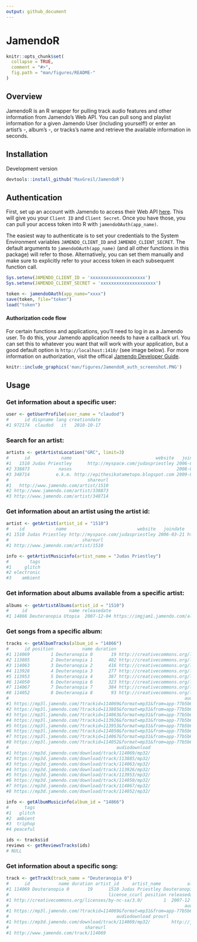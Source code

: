 ```yaml
---
output: github_document
---
```



# JamendoR

<!-- README.md is generated from README.Rmd. Please edit that file -->

```r
knitr::opts_chunk$set(
  collapse = TRUE,
  comment = "#>",
  fig.path = "man/figures/README-"
)
```


## Overview

JamendoR is an R wrapper for pulling track audio features and other information from Jamendo's Web API. You can pull song and playlist information for a given Jamendo User (including yourself!) or enter an artist's -, album's -, or tracks's name and retrieve the available information in seconds.


## Installation

Development version
```r
devtools::install_github('MaxGreil/JamendoR')
```


## Authentication

First, set up an account with Jamendo to access their Web API [here](https://devportal.jamendo.com/signup). This will give you your `Client ID` and `Client Secret`. Once you have those, you can pull your access token into R with `jamendoOAuth(app_name)`. 

The easiest way to authenticate is to set your credentials to the System Environment variables `JAMENDO_CLIENT_ID` and `JAMENDO_CLIENT_SECRET`. The default arguments to `jamendoOAuth(app_name)` (and all other functions in this package) will refer to those. Alternatively, you can set them manually and make sure to explicitly refer to your access token in each subsequent function call.

```r
Sys.setenv(JAMENDO_CLIENT_ID = 'xxxxxxxxxxxxxxxxxxxxx')
Sys.setenv(JAMENDO_CLIENT_SECRET = 'xxxxxxxxxxxxxxxxxxxxx')

token <- jamendoOAuth(app_name="xxxx")
save(token, file="token")
load("token")
```


#### Authorization code flow
For certain functions and applications, you'll need to log in as a Jamendo user. To do this, your Jamendo application needs to have a callback url. You can set this to whatever you want that will work with your application, but a good default option is `http://localhost:1410/` (see image below). For more information on authorization, visit the offical [Jamendo Developer Guide](https://developer.jamendo.com/v3.0/authentication).

```r
knitr::include_graphics('man/figures/JamendoR_auth_screenshot.PNG')
```


## Usage

### Get information about a specific user:

```r
user <- getUserProfile(user_name = "claudod")
#      id dispname lang creationdate
#1 972174  claudod   it   2010-10-17
```

### Search for an artist:

```r
artists <- getArtistsLocation("GRC", limit=3)
#      id            name                                website   joindate                 shorturl
#1   1510 Judas Priestley      http://myspace.com/judaspriestley 2006-03-21   http://jamen.do/a/1510
#2 338873           nasos                                        2008-03-25 http://jamen.do/a/338873
#3 348714          e.k.m. http://epithesikatametopo.blogspot.com 2009-03-16 http://jamen.do/a/348714
#                              shareurl
#1   http://www.jamendo.com/artist/1510
#2 http://www.jamendo.com/artist/338873
#3 http://www.jamendo.com/artist/348714
```

### Get information about an artist using the artist id:

```r
artist <- getArtist(artist_id = "1510")
#    id            name                           website   joindate               shorturl
#1 1510 Judas Priestley http://myspace.com/judaspriestley 2006-03-21 http://jamen.do/a/1510
#                            shareurl
#1 http://www.jamendo.com/artist/1510

info <- getArtistMusicinfo(artist_name = "Judas Priestley")
#        tags
#1     glitch
#2 electronic
#3    ambient
```

### Get information about albums available from a specific artist:

```r
albums <- getArtistAlbums(artist_id = "1510")
#     id                name releasedate                                                         image
#1 14866 Deuteranopia Utopia  2007-12-04 https://imgjam1.jamendo.com/albums/s14/14866/covers/1.200.jpg
```

### Get songs from a specific album:

```r
tracks <- getAlbumTracks(album_id = "14866")
#      id position           name duration                                     license_ccurl
#1 114069        1 Deuteranopia 0       19 http://creativecommons.org/licenses/by-nc-sa/3.0/
#2 113885        2 Deuteranopia 1      402 http://creativecommons.org/licenses/by-nc-sa/3.0/
#3 114063        3 Deuteranopia 2      416 http://creativecommons.org/licenses/by-nc-sa/3.0/
#4 113926        4 Deuteranopia 3      277 http://creativecommons.org/licenses/by-nc-sa/3.0/
#5 113953        5 Deuteranopia 4      387 http://creativecommons.org/licenses/by-nc-sa/3.0/
#6 114050        6 Deuteranopia 6      323 http://creativecommons.org/licenses/by-nc-sa/3.0/
#7 114067        7 Deuteranopia 7      384 http://creativecommons.org/licenses/by-nc-sa/3.0/
#8 114052        8 Deuteranopia 8       93 http://creativecommons.org/licenses/by-nc-sa/3.0/
#                                                                   audio
#1 https://mp3l.jamendo.com/?trackid=114069&format=mp31&from=app-77b5b682
#2 https://mp3l.jamendo.com/?trackid=113885&format=mp31&from=app-77b5b682
#3 https://mp3l.jamendo.com/?trackid=114063&format=mp31&from=app-77b5b682
#4 https://mp3l.jamendo.com/?trackid=113926&format=mp31&from=app-77b5b682
#5 https://mp3l.jamendo.com/?trackid=113953&format=mp31&from=app-77b5b682
#6 https://mp3l.jamendo.com/?trackid=114050&format=mp31&from=app-77b5b682
#7 https://mp3l.jamendo.com/?trackid=114067&format=mp31&from=app-77b5b682
#8 https://mp3l.jamendo.com/?trackid=114052&format=mp31&from=app-77b5b682
#                                         audiodownload
#1 https://mp3d.jamendo.com/download/track/114069/mp32/
#2 https://mp3d.jamendo.com/download/track/113885/mp32/
#3 https://mp3d.jamendo.com/download/track/114063/mp32/
#4 https://mp3d.jamendo.com/download/track/113926/mp32/
#5 https://mp3d.jamendo.com/download/track/113953/mp32/
#6 https://mp3d.jamendo.com/download/track/114050/mp32/
#7 https://mp3d.jamendo.com/download/track/114067/mp32/
#8 https://mp3d.jamendo.com/download/track/114052/mp32/

info <- getAlbumMusicinfo(album_id = "14866")
#      tags
#1   glitch
#2  ambient
#3  triphop
#4 peaceful

ids <- tracks$id
reviews <- getReviewsTracks(ids)
# NULL
```

### Get information about a specific song:

```r
track <- getTrack(track_name = "Deuteranopia 0")
#      id           name duration artist_id     artist_name          album_name album_id
#1 114069 Deuteranopia 0       19      1510 Judas Priestley Deuteranopia Utopia    14866
#                                      license_ccurl position releasedate
#1 http://creativecommons.org/licenses/by-nc-sa/3.0/        1  2007-12-04
#                                                                   audio
#1 https://mp3l.jamendo.com/?trackid=114069&format=mp31&from=app-77b5b682
#                                         audiodownload prourl                 shorturl
#1 https://mp3d.jamendo.com/download/track/114069/mp32/        http://jamen.do/t/114069
#                             shareurl
#1 http://www.jamendo.com/track/114069
```
